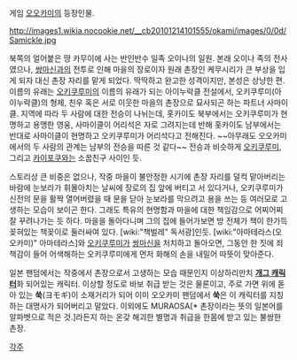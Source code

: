 게임 [[오오카미]]의 등장인물. 

http://images1.wikia.nocookie.net/__cb20101214101555/okami/images/0/0d/Samickle.jpg


북쪽의 얼어붙은 땅 카무이에 사는 반인반수 일족 오이나의 일원. 본래 오이나 족의 전사였으나, [[쌍마신]]과의 전투로 인해 마을의 장로이자 원래 촌장인 케무시리가 큰 부상을 입게 되자 대신 촌장 자리를 맡게 되었다. 딱딱하고 완고한 성격이지만, 본성은 상냥한 편.
이름의 유래는 [[오키쿠루미]]의 이름의 유래가 되는 아이누락클 전설에서, 오키쿠루미(아이누락클)의 형제, 친우 혹은 서로 이웃한 마을의 촌장으로 묘사되곤 하는 파트너 사마이클. 지역에 따라 두 사람에 대한 전승이 나뉘는데, 홋카이도 북부에서는 오키쿠루미가 현명하고 용맹한 영웅, 사마이클이 어리석은 자로 그려지는데 반해 홋카이도 남부에서는 반대로 사마이클이 현명하고 오키쿠루미가 어리석다고 전해진다. ~~아무래도 오오카미에서의 두 사람의 관계는 남부의 전승을 따른 것 같다~~
전승과 비슷하게 [[오키쿠루미]], 그리고 [[카이포쿠]]와는 소꿉친구 사이인 듯.

스토리상 큰 비중은 없으나, 작중 마을이 불안정한 시기에 촌장 자리를 덜컥 맡아버리는 바람에 눈보라가 휘몰아치는 날씨에 장로의 집 앞에 버티고 서 있다거나, 오키쿠루미가 신전의 문을 활짝 열어버렸을 때 문을 닫아 눈보라를 막으려고 용을 쓰는 등 여러모로 고생하는 모습이 보이곤 한다. 그래도 특유의 현명함과 마을에 대한 책임감으로 어찌어찌 잘 꾸려나가는 듯 하다. 마을을 돌아다니며 그의 집에 들어가보면 방 전체가 책이 한가득 꽂혀있는 책꽂이로 둘러싸여 있다. [wiki:"책벌레" 독서광]인듯.
[wiki:"아마테라스(오오카미)" 아마테라스]와 [[오키쿠루미]]가 [[쌍마신]]을 처치하고 돌아오면, 그동안 한 짓에 죄책감이 들어 어색해하는 오키쿠루미에게 먼저 화해의 손을 내밀어 따뜻이 맞아준다. 

일본 팬덤에서는 작중에서 촌장으로서 고생하는 모습 때문인지 이상하리만치 '''[[개그 캐릭터]]'''화 되어있는 캐릭터. 이상할 정도로 바보 취급 받는 것은 물론이고, 주로 가면 위에 돋아 있는 '''쑥'''(ヨモギ)이 소재거리가 되어 이미 오오카미 팬덤에서 '''쑥'''은 이 캐릭터를 지칭하는 대명사가 되어버리고 말았다. 이외에도 MURAOSA[* 촌장이라는 뜻의 일본어를 알파벳으로 적은 것.]라든지 하는 온갖 해괴한 별명과 취급을 한몸에 받고 있는 불쌍한 촌장. 

[[각주]]
